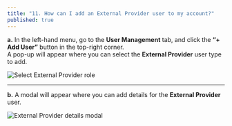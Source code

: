 ```yaml
---
title: "11. How can I add an External Provider user to my account?"
published: true
---
```


**a.** In the left-hand menu, go to the **User Management** tab, and click the **“+ Add User”** button in the top-right corner.  
A pop-up will appear where you can select the **External Provider** user type to add.

![Select External Provider role](/help/2-11-1.jpg)

---

**b.** A modal will appear where you can add details for the **External Provider** user.

![External Provider details modal](/help/2-11-2.jpg)
